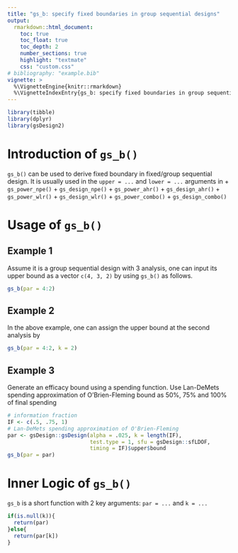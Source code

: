 ```yaml
---
title: "gs_b: specify fixed boundaries in group sequential designs"
output:
  rmarkdown::html_document:
    toc: true
    toc_float: true
    toc_depth: 2
    number_sections: true
    highlight: "textmate"
    css: "custom.css"
# bibliography: "example.bib"
vignette: >
  %\VignetteEngine{knitr::rmarkdown}
  %\VignetteIndexEntry{gs_b: specify fixed boundaries in group sequential designs}
---
```


```r
library(tibble)
library(dplyr)
library(gsDesign2)
```

# Introduction of `gs_b()`

`gs_b()` can be used to derive fixed boundary in fixed/group sequential design. It is usually used in the `upper = ...` and `lower = ...` arguments in 
+ `gs_power_npe()`
+ `gs_design_npe()`
+ `gs_power_ahr()`
+ `gs_design_ahr()`
+ `gs_power_wlr()`
+ `gs_design_wlr()`
+ `gs_power_combo()`
+ `gs_design_combo()`

# Usage of `gs_b()`

## Example 1
Assume it is a group sequential design with 3 analysis, one can input its upper bound as a vector `c(4, 3, 2)` by using `gs_b()` as follows.
```r
gs_b(par = 4:2)
```


## Example 2
In the above example, one can assign the upper bound at the second analysis by
```r
gs_b(par = 4:2, k = 2)
```

## Example 3
Generate an efficacy bound using a spending function. 
Use Lan-DeMets spending approximation of O'Brien-Fleming bound as 50\%, 75\% and 100\% of final spending
```r
# information fraction
IF <- c(.5, .75, 1)
# Lan-DeMets spending approximation of O'Brien-Fleming
par <- gsDesign::gsDesign(alpha = .025, k = length(IF), 
                          test.type = 1, sfu = gsDesign::sfLDOF, 
                          timing = IF)$upper$bound
gs_b(par = par)
```


# Inner Logic of `gs_b()`

`gs_b` is a short function with 2 key arguments: `par = ...` and `k = ...`
```r
if(is.null(k)){
  return(par)
}else{ 
  return(par[k])
}
```

